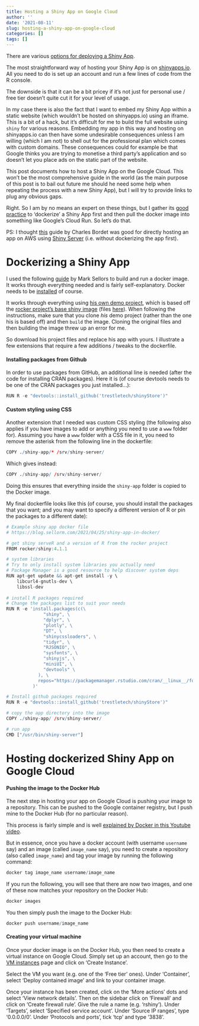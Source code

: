 ---
title: Hosting a Shiny App on Google Cloud
author: ''
date: '2021-08-11'
slug: hosting-a-shiny-app-on-google-cloud
categories: []
tags: []
---

There are various [options for deploying a Shiny App](https://medium.com/@akpradhn/how-to-deploy-a-shiny-app-at-zero-cost-94e8897df34d). 

The most straightforward way of hosting your Shiny App is on [shinyapps.io](https://www.shinyapps.io/). All you need to do is set up an account and run a few lines of code from the R console. 

The downside is that it can be a bit pricey if it's not just for personal use / free tier doesn't quite cut it for your level of usage. 

In my case there is also the fact that I want to embed my Shiny App within a static website (which wouldn't be hosted on shinyapps.io) using an iframe. This is a bit of a hack, but it's difficult for me to build the full website using `shiny` for various reasons. Embedding my app in this way and hosting on shinyapps.io can then have some undesirable consequences unless I am willing (which I am not) to shell out for the professional plan which comes with custom domains. These consequences could for example be that Google thinks you are trying to monetise a third party's application and so doesn't let you place ads on the static part of the website.

This post documents how to host a Shiny App on the Google Cloud. This won't be the most comprehensive guide in the world (as the main purpose of this post is to bail out future me should he need some help when repeating the process with a new Shiny App), but I will try to provide links to plug any obvious gaps. 

Right. So I am by no means an expert on these things, but I gather its [good practice](https://www.r-bloggers.com/2021/05/dockerizing-shiny-applications/) to 'dockerize' a Shiny App first and then pull the docker image into something like Google's Cloud Run. So let's do that.

PS: I thought [this](https://www.charlesbordet.com/en/guide-shiny-aws/#1-create-a-shiny-app) guide by Charles Bordet was good for directly hosting an app on AWS using [Shiny Server](https://shiny.rstudio.com/articles/shiny-server.html) (i.e. without dockerizing the app first).

# Dockerizing a Shiny App

I used the following [guide](https://blog.sellorm.com/2021/04/25/shiny-app-in-docker/) by Mark Sellors to build and run a docker image. It works through everything needed and is fairly self-explanatory. Docker needs to be [installed](https://www.docker.com/get-started) of course. 

It works through everything using [his own demo project](https://github.com/sellorm/shiny-app-docker), which is based off the [rocker project's base shiny image](https://hub.docker.com/r/rocker/shiny) (files [here](https://github.com/rocker-org/shiny)). When following the instructions, make sure that you clone *his* demo project (rather than the one his is based off) and then `build` the image. Cloning the original files and then building the image threw up an error for me.

So download his project files and replace his app with yours. I illustrate a few extensions that require a few additions / tweaks to the dockerfile.

#### Installing packages from Github

In order to use packages from GitHub, an additional line is needed (after the code for installing CRAN packages). Here it is (of course devtools needs to be one of the CRAN packages you just installed...):

```{r eval=FALSE}
RUN R -e "devtools::install_github('trestletech/shinyStore')"
```

#### Custom styling using CSS

Another extension that I needed was custom CSS styling (the following also applies if you have images to add or anything you need to use a `www` folder for). Assuming you have a `www` folder with a CSS file in it, you need to remove the asterisk from the following line in the dockerfile:

```{r eval=FALSE}
COPY ./shiny-app/* /srv/shiny-server/
```

Which gives instead:

```{r eval=FALSE}
COPY ./shiny-app/ /srv/shiny-server/
```

Doing this ensures that everything inside the `shiny-app` folder is copied to the Docker image.

My final dockerfile looks like this (of course, you should install the packages that you want; and you may want to specify a different version of R or pin the packages to a different date):

```{r eval=FALSE}
# Example shiny app docker file
# https://blog.sellorm.com/2021/04/25/shiny-app-in-docker/

# get shiny serveR and a version of R from the rocker project
FROM rocker/shiny:4.1.1

# system libraries
# Try to only install system libraries you actually need
# Package Manager is a good resource to help discover system deps
RUN apt-get update && apt-get install -y \
    libcurl4-gnutls-dev \
    libssl-dev
  
# install R packages required 
# Change the packages list to suit your needs
RUN R -e 'install.packages(c(\
              "shiny", \
              "dplyr", \
              "plotly", \
              "DT", \
              "shinycssloaders", \
              "tidyr", \
              "RJSONIO", \
              "sysfonts", \
              "shinyjs", \
              "miniUI", \
              "devtools" \
            ), \
            repos="https://packagemanager.rstudio.com/cran/__linux__/focal/2021-08-10"\
          )'

# Install github packages required
RUN R -e "devtools::install_github('trestletech/shinyStore')"

# copy the app directory into the image
COPY ./shiny-app/ /srv/shiny-server/

# run app
CMD ["/usr/bin/shiny-server"]
```


# Hosting dockerized Shiny App on Google Cloud

#### Pushing the image to the Docker Hub

The next step in hosting your app on Google Cloud is pushing your image to a repository. This can be pushed to the Google container registry, but I push mine to the Docker Hub (for no particular reason).

This process is fairly simple and is well [explained by Docker in this Youtube video](https://www.youtube.com/watch?v=iqqDU2crIEQ&t=1002s).

But in essence, once you have a docker account (with username `username` say) and an image (called `image_name` say), you need to create a repository (also called `image_name`) and tag your image by running the following command:

```{r eval=FALSE}
docker tag image_name username/image_name
```

If you run the following, you will see that there are now two images, and one of these now matches your repository on the Docker Hub:

```{r eval=FALSE}
docker images
```

You then simply push the image to the Docker Hub:

```{r eval=FALSE}
docker push username/image_name
```
 
#### Creating your virtual machine

Once your docker image is on the Docker Hub, you then need to create a virtual instance on Google Cloud. Simply set up an account, then go to the [VM instances](https://console.cloud.google.com/compute/instances) page and click on 'Create Instance'.

Select the VM you want (e.g. one of the 'Free tier' ones). Under 'Container', select 'Deploy contained image' and link to your container image.

Once your instance has been created, click on the 'More actions' dots and select 'View network details'. Then on the sidebar click on 'Firewall' and click on 'Create firewall rule'. Give the rule a name (e.g. 'rshiny'). Under 'Targets', select 'Specified service account'. Under 'Source IP ranges', type '0.0.0.0/0'. Under 'Protocols and ports', tick 'tcp' and type '3838'.